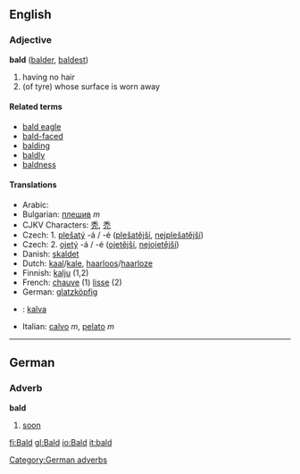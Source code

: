 {{rfc}}
==English==

===Adjective===
'''bald''' ([[balder]], [[baldest]])

# having no hair
# (of tyre) whose surface is worn away

====Related terms====
*[[bald eagle]]
*[[bald-faced]]
*[[balding]]
*[[baldly]]
*[[baldness]]

====Translations====
*Arabic: {{ARchar|[[أصلع]]}}
*Bulgarian: [[плешив]] ''m''
*CJKV Characters: [[秃]], [[禿]]
*Czech: 1. [[plešatý]] -á / -é ([[plešatější]], [[nejplešatější]])
*Czech: 2. [[ojetý]] -á / -é ([[ojetější]], [[nejojetější]])
*Danish: [[skaldet]]
*Dutch: [[kaal]]/[[kale]], [[haarloos]]/[[haarloze]]
*Finnish: [[kalju#Finnish|kalju]] (1,2)
*French: [[chauve]] (1) [[lisse]] (2)
*German: [[glatzköpfig]]
*{{io}}: [[kalva]]
*Italian: [[calvo]] ''m'', [[pelato]] ''m''

----

==German==

===Adverb===
'''bald'''

# [[soon]]

[[Category:German adverbs]]
[[fi:Bald]]
[[gl:Bald]]
[[io:Bald]]
[[it:bald]]
